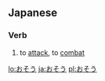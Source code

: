==Japanese==

===Verb===
{{ja-verb|h|type=1|rom=osou}}

# {{ja-def|襲う}} to [[attack]], to [[combat]]

[[lo:おそう]]
[[ja:おそう]]
[[pl:おそう]]